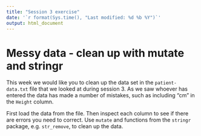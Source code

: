 ```yaml
---
title: "Session 3 exercise"
date: '`r format(Sys.time(), "Last modified: %d %b %Y")`'
output: html_document
---
```


# Messy data - clean up with mutate and stringr

This week we would like you to clean up the data set in the `patient-data.txt`
file that we looked at during session 3. As we saw whoever has entered the data
has made a number of mistakes, such as including "cm" in the `Height` column.

First load the data from the file. Then inspect each column to see if there are
errors you need to correct. Use `mutate` and functions from the `stringr`
package, e.g. `str_remove`, to clean up the data.

```r

```

